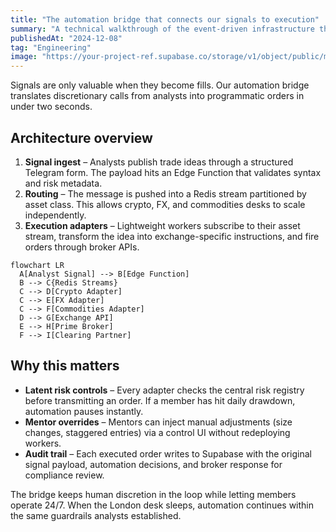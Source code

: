 ```yaml
---
title: "The automation bridge that connects our signals to execution"
summary: "A technical walkthrough of the event-driven infrastructure that turns trading calls into orders across exchanges."
publishedAt: "2024-12-08"
tag: "Engineering"
image: "https://your-project-ref.supabase.co/storage/v1/object/public/magic-portfolio/images/projects/liquidity-desk/cover-02.jpg"
---
```


Signals are only valuable when they become fills. Our automation bridge translates discretionary calls from analysts into programmatic orders in under two seconds.

## Architecture overview

1. **Signal ingest** – Analysts publish trade ideas through a structured Telegram form. The payload hits an Edge Function that validates syntax and risk metadata.
2. **Routing** – The message is pushed into a Redis stream partitioned by asset class. This allows crypto, FX, and commodities desks to scale independently.
3. **Execution adapters** – Lightweight workers subscribe to their asset stream, transform the idea into exchange-specific instructions, and fire orders through broker APIs.

```mermaid
flowchart LR
  A[Analyst Signal] --> B[Edge Function]
  B --> C{Redis Streams}
  C --> D[Crypto Adapter]
  C --> E[FX Adapter]
  C --> F[Commodities Adapter]
  D --> G[Exchange API]
  E --> H[Prime Broker]
  F --> I[Clearing Partner]
```

## Why this matters

- **Latent risk controls** – Every adapter checks the central risk registry before transmitting an order. If a member has hit daily drawdown, automation pauses instantly.
- **Mentor overrides** – Mentors can inject manual adjustments (size changes, staggered entries) via a control UI without redeploying workers.
- **Audit trail** – Each executed order writes to Supabase with the original signal payload, automation decisions, and broker response for compliance review.

The bridge keeps human discretion in the loop while letting members operate 24/7. When the London desk sleeps, automation continues within the same guardrails analysts established.
